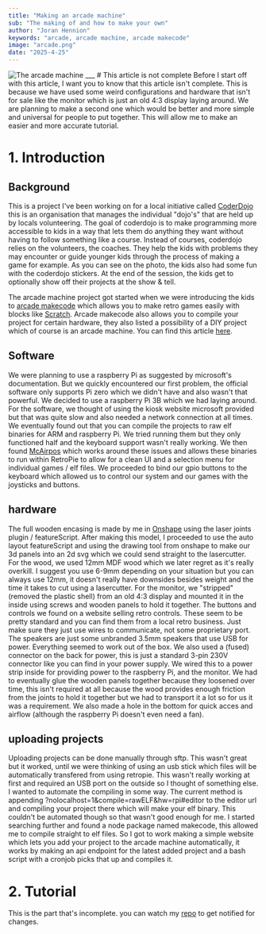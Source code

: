 ```yaml
---
title: "Making an arcade machine"
sub: "The making of and how to make your own"
author: "Joran Hennion"
keywords: "arcade, arcade machine, arcade makecode"
image: "arcade.png"
date: "2025-4-25"
---
```



<Image src={Arcade} alt="The arcade machine" quality={100} placeholder="blur" />
___ # This article is not complete Before I start off with this article, I want
you to know that this article isn't complete. This is because we have used some
weird configurations and hardware that isn't for sale like the monitor which is
just an old 4:3 display laying around. We are planning to make a second one
which would be better and more simple and universal for people to put together.
This will allow me to make an easier and more accurate tutorial.

# 1. Introduction

## Background

This is a project I've been working on for a local initiative called [CoderDojo](https://coderdojobelgium.be) this is an organisation that manages the individual "dojo's" that are held up by locals volunteering. The goal of coderdojo is to make programming more accessible to kids in a way that lets them do anything they want without having to follow something like a course. Instead of courses, coderdojo relies on the volunteers, the coaches. They help the kids with problems they may encounter or guide younger kids through the process of making a game for example. As you can see on the photo, the kids also had some fun with the coderdojo stickers. At the end of the session, the kids get to optionally show off their projects at the show & tell.

The arcade machine project got started when we were introducing the kids to [arcade makecode](https://arcade.makecode.com) which allows you to make retro games easily with blocks like [Scratch](https://scratch.mit.edu). Arcade makecode also allows you to compile your project for certain hardware, they also listed a possibility of a DIY project which of course is an arcade machine. You can find this article [here](https://arcade.makecode.com/hardware/raspberry-pi/wooden-cabinet).

## Software

We were planning to use a raspberry Pi as suggested by microsoft's documentation. But we quickly encountered our first problem, the official software only supports Pi zero which we didn't have and also wasn't that powerful. We decided to use a raspberry Pi 3B which we had laying around. For the software, we thought of using the kiosk website microsoft provided but that was quite slow and also needed a network connection at all times. We eventually found out that you can compile the projects to raw elf binaries for ARM and raspberry Pi. We tried running them but they only functioned half and the keyboard support wasn't really working. We then found [McAirpos](https://vegz78.github.io/McAirpos/) which works around these issues and allows these binaries to run within RetroPie to allow for a clean UI and a selection menu for individual games / elf files. We proceeded to bind our gpio buttons to the keyboard which allowed us to control our system and our games with the joysticks and buttons.

## hardware

The full wooden encasing is made by me in [Onshape](https://onshape.com) using the laser joints plugin / featureScript. After making this model, I proceeded to use the auto layout featureScript and using the drawing tool from onshape to make our 3d panels into an 2d svg which we could send straight to the lasercutter. For the wood, we used 12mm MDF wood which we later regret as it's really overkill. I suggest you use 6-9mm depending on your situation but you can always use 12mm, it doesn't really have downsides besides weight and the time it takes to cut using a lasercutter. For the monitor, we "stripped" (removed the plastic shell) from an old 4:3 display and mounted it in the inside using screws and wooden panels to hold it together. The buttons and controls we found on a website selling retro controls. These seem to be pretty standard and you can find them from a local retro business. Just make sure they just use wires to communicate, not some proprietary port. The speakers are just some unbranded 3.5mm speakers that use USB for power. Everything seemed to work out of the box. We also used a (fused) connector on the back for power, this is just a standard 3-pin 230V connector like you can find in your power supply. We wired this to a power strip inside for providing power to the raspberry Pi, and the monitor. We had to eventually glue the wooden panels together because they loosened over time, this isn't required at all because the wood provides enough friction from the joints to hold it together but we had to transport it a lot so for us it was a requirement. We also made a hole in the bottom for quick acces and airflow (although the raspberry Pi doesn't even need a fan).

## uploading projects

Uploading projects can be done manually through sftp. This wasn't great but it worked, until we were thinking of using an usb stick which files will be automatically transfered from using retropie. This wasn't really working at first and required an USB port on the outside so I thought of something else. I wanted to automate the compiling in some way. The current method is appending ?nolocalhost=1&compile=rawELF&hw=rpi#editor to the editor url and compiling your project there which will make your elf binary. This couldn't be automated though so that wasn't good enough for me. I started searching further and found a node package named makecode, this allowed me to compile straight to elf files. So I got to work making a simple website which lets you add your project to the arcade machine automatically, it works by making an api endpoint for the latest added project and a bash script with a cronjob picks that up and compiles it.

# 2. Tutorial

This is the part that's incomplete. you can watch my [repo](https://github.com/tectrixdev/www) to get notified for changes.
